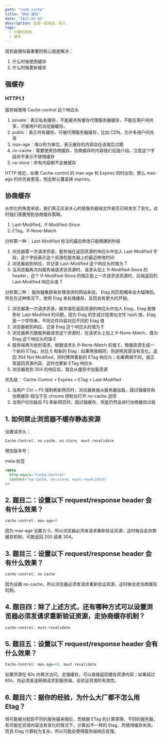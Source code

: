 ```yaml
---
path: "/web_cache"
title: "Web 缓存"
date: "2021-02-02"
description: 这是一段描述，简介,
tags:
  - 计算机网络
  - 缓存
---
```


说到底缓存最重要的核心就是解决：

1. 什么时候使用缓存
2. 什么时候更新缓存

## 强缓存

### HTTP1.1

服务端使用 Cache-control 这个响应头

1. private：表示私有缓存，不能被共有缓存代理服务器缓存，不能在用户间共享，可被用户的浏览器缓存。
2. public：表示共有缓存，可被代理服务器缓存，比如 CDN，允许多用户间共享
3. max-age：值以秒为单位，表示缓存的内容会在该值后过期
4. no-cache：需要使用协商缓存，协商缓存的内容我们后面介绍。注意这个字段并不表示不使用缓存
5. no-store：所有内容都不会被缓存

HTTP 规定，如果 Cache-control 的 max-age 和 Expires 同时出现，那么 max-age 的优先级更高，他会默认覆盖掉 expires。

## 协商缓存

从优化的角度来说，我们真正应该关心的是服务器端文件是否已经发生了变化。此时我们需要用到协商缓存策略。

1. Last-Modified，If-Modified-Since
2. ETag、If-None-Match

分析第一种：
Last-Modified 标注的最后修改只能精确到秒级

1. 浏览器第一次请求资源，服务端在返回资源的响应头中加入 Last-Modified 字段，这个字段表示这个资源在服务器上的最近修改时间
2. 浏览器收到响应，并记录 Last-Modified 这个响应头的值为 T
3. 当浏览器再次向服务端请求该资源时，请求头加上 If-Modified-Since 的 header，这个 If-Modified-Since 的值正是上一次请求该资源时，后端返回的 Last-Modified 响应头值 T

分析第二种：
服务器集群来处理请求的网站来说， Etag 的匹配概率会大幅降低。所在在这种情况下，使用 Etag 来处理缓存，反而会有更大的开销。

1. 浏览器第一次请求资源，服务端在返回资源的响应头中加入 Etag，Etag 能够弥补 Last-Modified 的问题，因为 Etag 的生成过程类似文件 hash 值，Etag 是一个字符串，不同文件内容对应不同的 Etag 值
2. 浏览器收到响应，记录 Etag 这个响应头的值为 E
3. 浏览器再次跟服务器请求这个资源时，在请求头上加上 If-None-Match，值为 Etag 这个响应头的值 E
4. 服务端再次收到请求，根据请求头 If-None-Match 的值 E，根据资源生成一个新的 ETag，对比 E 和新的 Etag：如果两值相同，则说明资源没有变化，返回 304 Not Modified，同时携带着新的 ETag 响应头；如果两值不同，就正常返回资源内容，这时也更新 ETag 响应头
5. 浏览器收到 304 的响应后，就会从缓存中加载资源

优先级：
Cache-Control > Expires > ETag > Last-Modified

1. 当用户 Ctrl + F5 强制刷新网页时，浏览器直接从服务器加载，跳过强缓存和协商缓存 相当于在 chrome 控制台打开 no-cache 选项
2. 当用户仅仅敲击 F5 刷新网页时，跳过强缓存，但是仍然会进行协商缓存过程

## 1. 如何禁止浏览器不缓存静态资源

设置请求头：

```js
Cache-Control: no-cache, no-store, must-revalidate
```

增加版本号：

meta 标签

```html
<meta
  http-equiv="Cache-Control"
  content="no-cache, no-store, must-revalidate"
/>
```

## 2. 题目二：设置以下 request/response header 会有什么效果？

```js
cache-control: max-age=0
```

因为 max-age 设置为 0，所以浏览器必须发请求重新验证资源。这时候会走协商缓存机制，可能返回 200 或者 304。

## 3. 题目三：设置以下 request/response header 会有什么效果？

```js
cache-control: no-cache
```

因为设置 no-cache，所以浏览器必须发请求重新验证资源。这时候会走协商缓存机制。

## 4. 题目四：除了上述方式，还有哪种方式可以设置浏览器必须发请求重新验证资源，走协商缓存机制？

```js
cache-control: must-revalidate
```

## 5. 题目五：设置以下 request/response header 会有什么效果？

```js
Cache-Control: max-age=60, must-revalidate
```

如果资源在 60s 内再次访问，走强缓存，可以直接返回缓存资源内容；如果超过 60s，则必须发送网络请求到服务端，去验证资源的有效性。

## 6. 题目六：据你的经验，为什么大厂都不怎么用 Etag？

很可能被分配到不同的服务器来相应，而根据 ETag 的计算原理，不同的服务器，有可能在资源内容没有变化的情况下，计算出不一样的 Etag，而使得缓存失效。
而且 Etag 计算较为复杂，所以可能会使得服务端响应变慢。
